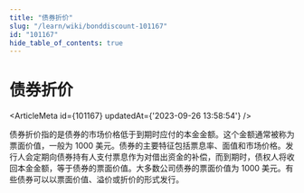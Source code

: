 ```yaml
---
title: "债券折价"
slug: "/learn/wiki/bonddiscount-101167"
id: "101167"
hide_table_of_contents: true
---
```



# 债券折价

<ArticleMeta id={101167} updatedAt={'2023-09-26 13:58:54'} />
<div className='border-solid border-b border-t-0 my-4 border-[var(--ifm-color-gray-300)]' />

债券折价指的是债券的市场价格低于到期时应付的本金金额。这个金额通常被称为票面价值，一般为 1000 美元。债券的主要特征包括票息率、面值和市场价格。发行人会定期向债券持有人支付票息作为对借出资金的补偿，而到期时，债权人将收回本金金额，等于债券的票面价值。大多数公司债券的票面价值为 1000 美元。有些债券可以以票面价值、溢价或折价的形式发行。
